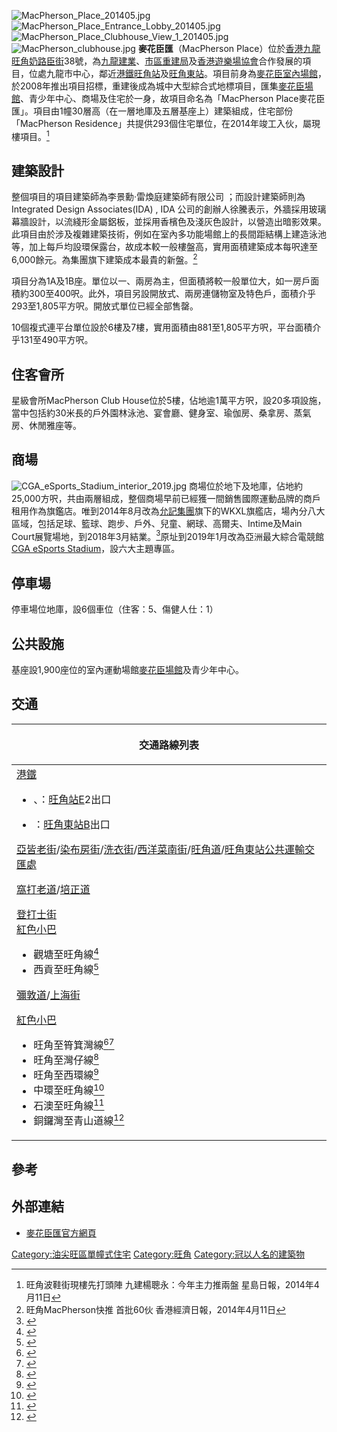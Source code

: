 [[File:MacPherson_Place_201405.jpg|right]]
[[File:MacPherson_Place_Entrance_Lobby_201405.jpg|right]]
[[File:MacPherson_Place_Clubhouse_View_1_201405.jpg|right]]
[[File:MacPherson_clubhouse.jpg|right]]
'''麥花臣匯'''（MacPherson Place）位於[[香港|香港]][[九龍|九龍]][[旺角|旺角]][[奶路臣街|奶路臣街]]38號，為[[九龍建業|九龍建業]]、[[市區重建局|市區重建局]]及[[香港遊樂場協會|香港遊樂場協會]]合作發展的項目，位處九龍市中心，鄰近[[港鐵|港鐵]][[旺角站|旺角站]]及[[旺角東站|旺角東站]]。項目前身為[[麥花臣室內場館|麥花臣室內場館]]，於2008年推出項目招標，重建後成為城中大型綜合式地標項目，匯集[[麥花臣室內場館|麥花臣場館]]、青少年中心、商場及住宅於一身，故項目命名為「MacPherson Place麥花臣匯」。項目由1幢30層高（在一層地庫及五層基座上）建築組成，住宅部份「MacPherson Residence」共提供293個住宅單位，在2014年竣工入伙，屬現樓項目。<ref>旺角波鞋街現樓先打頭陣 九建楊聰永：今年主力推兩盤 星島日報，2014年4月11日</ref>

==建築設計==
整個項目的項目建築師為李景勳·雷煥庭建築師有限公司 ；而設計建築師則為 Integrated Design Associates(IDA) , IDA 公司的創辦人徐騰表示，外牆採用玻璃幕牆設計，以流綫形金屬鋁板，並採用香檳色及淺灰色設計，以營造出暗影效果。此項目由於涉及複雜建築技術，例如在室內多功能場館上的長間距結構上建造泳池等，加上每戶均設環保露台，故成本較一般樓盤高，實用面積建築成本每呎達至6,000餘元。為集團旗下建築成本最貴的新盤。<ref>旺角MacPherson快推 首批60伙 香港經濟日報，2014年4月11日</ref>

項目分為1A及1B座。單位以一、兩房為主，但面積將較一般單位大，如一房戶面積約300至400呎。此外，項目另設開放式、兩房連儲物室及特色戶，面積介乎293至1,805平方呎。開放式單位已經全部售罄。

10個複式連平台單位設於6樓及7樓，實用面積由881至1,805平方呎，平台面積介乎131至490平方呎。

==住客會所==
星級會所MacPherson Club House位於5樓，佔地逾1萬平方呎，設20多項設施，當中包括約30米長的戶外園林泳池、宴會廳、健身室、瑜伽房、桑拿房、蒸氣房、休閒雅座等。

==商場==
[[File:CGA_eSports_Stadium_interior_2019.jpg|right]]
商場位於地下及地庫，佔地約25,000方呎，共由兩層組成，整個商場早前已經獲一間銷售國際運動品牌的商戶租用作為旗鑑店。唯到2014年8月改為[[允記集團|允記集團]]旗下的WKXL旗艦店，場內分八大區域，包括足球、籃球、跑步、戶外、兒童、網球、高爾夫、Intime及Main Court展覽場地，到2018年3月結業。<ref>{{cite news |title=最新旗艦店WKXL登陸旺角！ |url=http://wankeegroup.com.hk/site/sports/home/page.html?cid=16&aid=140844742526008&a=d&locale=zhhk |accessdate=2019-01-28 |publisher=允記集團 |date=2014-08-18}}</ref>原址到2019年1月改為亞洲最大綜合電競館 [[CGA_eSports_Stadium|CGA eSports Stadium]]，設六大主題專區。

==停車場==
停車場位地庫，設6個車位（住客：5、傷健人仕：1）

==公共設施==
基座設1,900座位的室內運動場館[[麥花臣場館|麥花臣場館]]及青少年中心。

==交通==
{| class="mw-collapsible mw-collapsed wikitable" style="background:white; margin: 0 auto; width: auto;" 
! 交通路線列表
|-
|
;[[港鐵|港鐵]]
*{{港鐵路線標誌|KTL}}、{{港鐵路線標誌|TWL}}：[[旺角站|旺角站]]E2出口
*{{港鐵路線標誌|EAL}}：[[旺角東站|旺角東站]]B出口

;[[亞皆老街|亞皆老街]]/[[染布房街|染布房街]]/[[洗衣街|洗衣街]]/[[西洋菜南街|西洋菜南街]]/[[旺角道|旺角道]]/[[旺角東站公共運輸交匯處|旺角東站公共運輸交匯處]]
{{九龍新界巴士簡單列表|2A|2X|3C|3X|9|10|13D|13P|16|16X|18|24|27|33A|37|41|44|45|58X|59X|66X|67X|93K|95|98C|98S|203C|203E|203X|213D|271S|291P|293S|296C|296P|701|701A|701S|796C|796E|N20|N213|N216|N271|N281|N287|N293|N796}}
{{大嶼山巴士簡單列表|A20|E21|E21A|E21C|NA21}}
{{九龍專線小巴簡單列表|5M|12A|12S|27M|28M|74}}

;[[窩打老道|窩打老道]]/[[培正道|培正道]]
{{九龍新界巴士簡單列表|7|7B|8|10|20|81C|208|270A|270C|271|271B|271P|281B|281X|N271|N281}}
{{大嶼山巴士簡單列表|A20}}
{{九龍專線小巴簡單列表|12S|74|74S}}
{{過海隧道巴士簡單列表|103|113}}
{{九龍居民巴士簡單列表|KR11|KR86}}
{{新界居民巴士簡單列表|NR504}}

;[[登打士街_(香港)|登打士街]]
;[[紅色小巴|紅色小巴]]
*觀塘至旺角線<ref>{{Cite web |url=http://www.16seats.net/chi/rmb/r_k24.html |title=牛頭角站　—　旺角登打士街 |accessdate=2019-10-26 |archive-date=2017-01-17 |archive-url=https://web.archive.org/web/20170117045640/http://16seats.net/chi/rmb/r_k24.html |dead-url=yes }}</ref>
*西貢至旺角線<ref>{{Cite web |url=http://www.16seats.net/chi/rmb/r_kn96.html |title=西貢市中心　—　旺角登打士街 |accessdate=2019-10-26 |archive-date=2017-02-09 |archive-url=https://web.archive.org/web/20170209163025/http://www.16seats.net/chi/rmb/r_kn96.html |dead-url=yes }}</ref>

;[[彌敦道|彌敦道]]/[[上海街|上海街]]
{{九龍新界巴士簡單列表|1|1A|2|3C|6|6C|6F|9|30X|35A|36B|41A|42A|46|60X|63X|69X|81|87D|93K|95|203E|203S|234X|237A|238P|238X|242X|252B|259B|259C|260B|261B|268X|269X|270S|271S|281A|287X|N41X|N216|N241|N283|N287}}
{{大嶼山巴士簡單列表|A21|N21|N21A|N23|NA20}}
{{過海隧道巴士簡單列表|104|117|118|118P|N118|N122}}
{{新界專線小巴簡單列表|606S|610S}}
;[[紅色小巴|紅色小巴]]
*旺角至筲箕灣線<ref>{{Cite web |url=http://www.16seats.net/chi/rmb/r_kh02.html |title=筲箕灣站　—　旺角砵蘭街 |accessdate=2019-10-26 |archive-date=2016-10-02 |archive-url=https://web.archive.org/web/20161002071719/http://www.16seats.net/chi/rmb/r_kh02.html |dead-url=no }}</ref><ref>{{Cite web |url=http://www.16seats.net/chi/rmb/r_kh22.html |title=旺角銀行中心　—　筲箕灣 |accessdate=2019-10-26 |archive-date=2016-10-02 |archive-url=https://web.archive.org/web/20161002070144/http://www.16seats.net/chi/rmb/r_kh22.html |dead-url=no }}</ref>
*旺角至灣仔線<ref>{{Cite web |url=http://www.16seats.net/chi/rmb/r_kh20.html |title=旺角銀行中心　—　灣仔天樂里 |accessdate=2019-10-26 |archive-date=2016-10-20 |archive-url=https://web.archive.org/web/20161020174034/http://www.16seats.net/chi/rmb/r_kh20.html |dead-url=no }}</ref>
*旺角至西環線<ref>{{Cite web |url=http://www.16seats.net/chi/rmb/r_kh21.html |title=旺角銀行中心　—　西環 |accessdate=2019-10-26 |archive-date=2016-10-23 |archive-url=https://web.archive.org/web/20161023210917/http://www.16seats.net/chi/rmb/r_kh21.html |dead-url=no }}</ref>
*中環至旺角線<ref>{{Cite web |url=http://www.16seats.net/chi/rmb/r_kh03.html |title=中環蘭桂坊　＞　旺角 |accessdate=2019-10-26 |archive-date=2016-10-21 |archive-url=https://web.archive.org/web/20161021001258/http://www.16seats.net/chi/rmb/r_kh03.html |dead-url=no }}</ref>
*石澳至旺角線<ref>{{Cite web |url=http://www.16seats.net/chi/rmb/r_kh09.html |title=石澳　＞　旺角 |accessdate=2019-10-26 |archive-date=2016-10-25 |archive-url=https://web.archive.org/web/20161025051400/http://www.16seats.net/chi/rmb/r_kh09.html |dead-url=no }}</ref>
*銅鑼灣至青山道線<ref>{{Cite web |url=http://www.16seats.net/chi/rmb/r_kh12.html |title=銅鑼灣鵝頸橋　＞　旺角／青山道 |accessdate=2019-10-26 |archive-date=2016-10-20 |archive-url=https://web.archive.org/web/20161020173541/http://www.16seats.net/chi/rmb/r_kh12.html |dead-url=no }}</ref>
|}

==參考==
{{reflist}}

==外部連結==
{{commonscat|MacPherson Place}}
*[http://www.mresidence.com.hk/ 麥花臣匯官方網頁]

{{九龍建業}}

{{coord|22.318816|114.172851|type:landmark_source:enwiki-googlemaplink|format=dms|display=title}}

[[Category:油尖旺區單幢式住宅|Category:油尖旺區單幢式住宅]]
[[Category:旺角|Category:旺角]]
[[Category:冠以人名的建築物|Category:冠以人名的建築物]]